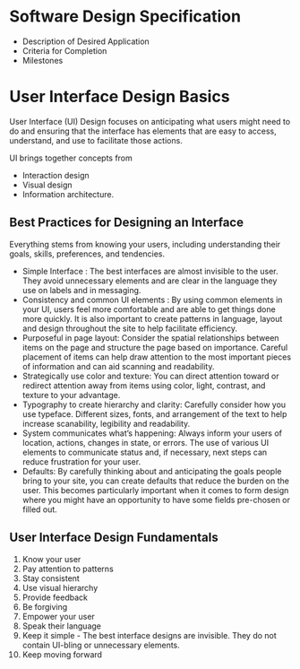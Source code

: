 # Software Design Specification

- Description of Desired Application
- Criteria for Completion
- Milestones

# User Interface Design Basics

User Interface (UI) Design focuses on anticipating what users might need to do and ensuring that the interface has elements that are easy to access, understand, and use to facilitate those actions.

UI brings together concepts from

- Interaction design
- Visual design
- Information architecture.

## Best Practices for Designing an Interface

Everything stems from knowing your users, including understanding their goals, skills, preferences, and tendencies.

- Simple Interface : The best interfaces are almost invisible to the user. They avoid unnecessary elements and are clear in the language they use on labels and in messaging.
- Consistency and common UI elements : By using common elements in your UI, users feel more comfortable and are able to get things done more quickly. It is also important to create patterns in language, layout and design throughout the site to help facilitate efficiency.
- Purposeful in page layout: Consider the spatial relationships between items on the page and structure the page based on importance. Careful placement of items can help draw attention to the most important pieces of information and can aid scanning and readability.
- Strategically use color and texture: You can direct attention toward or redirect attention away from items using color, light, contrast, and texture to your advantage.
- Typography to create hierarchy and clarity: Carefully consider how you use typeface. Different sizes, fonts, and arrangement of the text to help increase scanability, legibility and readability.
- System communicates what’s happening: Always inform your users of location, actions, changes in state, or errors. The use of various UI elements to communicate status and, if necessary, next steps can reduce frustration for your user.
- Defaults: By carefully thinking about and anticipating the goals people bring to your site, you can create defaults that reduce the burden on the user. This becomes particularly important when it comes to form design where you might have an opportunity to have some fields pre-chosen or filled out.

## User Interface Design Fundamentals

1. Know your user
1. Pay attention to patterns
1. Stay consistent
1. Use visual hierarchy
1. Provide feedback
1. Be forgiving
1. Empower your user
1. Speak their language
1. Keep it simple - The best interface designs are invisible. They do not contain UI-bling or unnecessary elements.
1. Keep moving forward
